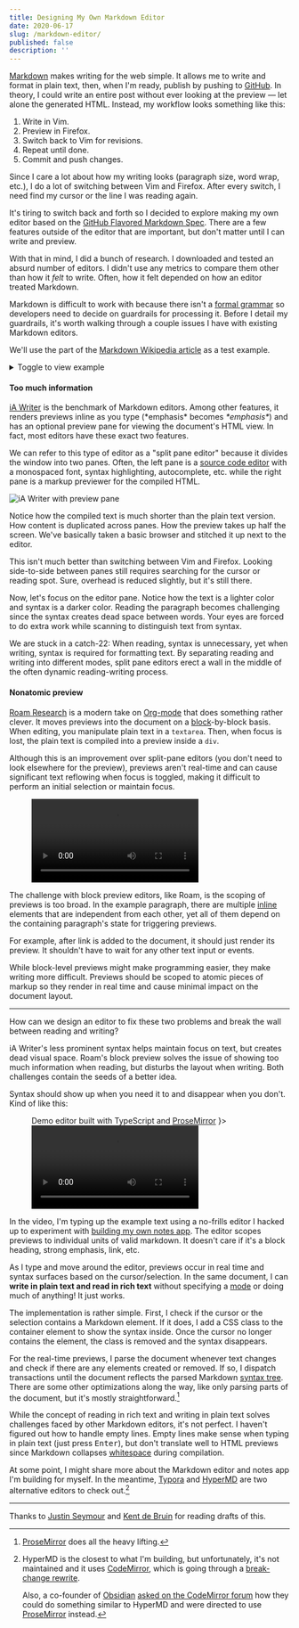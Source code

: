 ```yaml
---
title: Designing My Own Markdown Editor
date: 2020-06-17
slug: /markdown-editor/
published: false
description: ''
---
```


[Markdown](https://en.wikipedia.org/wiki/Markdown) makes writing for the web simple. It allows me to write and format in plain text, then, when I'm ready, publish by pushing to [GitHub](https://github.com/tmm/www). In theory, I could write an entire post without ever looking at the preview — let alone the generated HTML. Instead, my workflow looks something like this:

1. Write in Vim.
2. Preview in Firefox.
3. Switch back to Vim for revisions.
4. Repeat until done.
5. Commit and push changes.

Since I care a lot about how my writing looks (paragraph size, word wrap, etc.), I do a lot of switching between Vim and Firefox. After every switch, I need find my cursor or the line I was reading again.

It's tiring to switch back and forth so I decided to explore making my own editor based on the [GitHub Flavored Markdown Spec](https://github.github.com/gfm). There are a few features outside of the editor that are important, but don't matter until I can write and preview.

With that in mind, I did a bunch of research. I downloaded and tested an absurd number of editors. I didn't use any metrics to compare them other than how it *felt* to write. Often, how it felt depended on how an editor treated Markdown.

Markdown is difficult to work with because there isn't a [formal grammar](https://roopc.net/posts/2014/markdown-cfg/) so developers need to decide on guardrails for processing it. Before I detail my guardrails, it's worth walking through a couple issues I have with existing Markdown editors.

We'll use the part of the [Markdown Wikipedia article](https://en.wikipedia.org/wiki/Markdown) as a test example.


<details>
  <summary>Toggle to view example</summary>

```markdown
# Markdown

**Markdown** is a [lightweight markup language](https://en.wikipedia.org/wiki/Lightweight_markup_language) with plain-text-formatting syntax, created in 2004 by [John Gruber](https://en.wikipedia.org/wiki/John_Gruber) with [Aaron Swartz](https://en.wikipedia.org/wiki/Aaron_Swartz). Markdown is often used to format [readme files](https://en.wikipedia.org/wiki/README), for writing messages in online discussion forums, and to create [rich text](https://en.wikipedia.org/wiki/Formatted_text) using a [plain text](https://en.wikipedia.org/wiki/Plain_text) [editor](https://en.wikipedia.org/wiki/Text_editor).

Since the initial description of Markdown contained ambiguities and unanswered questions, the implementations that appeared over the years have subtle differences and many come with syntax extensions. 
```
</details>

#### Too much information

[iA Writer](https://ia.net/writer) is the benchmark of Markdown editors. Among other features, it renders previews inline as you type (\*emphasis\* becomes _\*emphasis\*_) and has an optional preview pane for viewing the document's HTML view. In fact, most editors have these exact two features.

We can refer to this type of editor as a "split pane editor" because it divides the window into two panes. Often, the left pane is a [source code editor](https://en.wikipedia.org/wiki/Source-code_editor) with a monospaced font, syntax highlighting, autocomplete, etc. while the right pane is a markup previewer for the compiled HTML.

![iA Writer with preview pane](./assets/ia.png)

Notice how the compiled text is much shorter than the plain text version. How content is duplicated across panes. How the preview takes up half the screen. We've basically taken a basic browser and stitched it up next to the editor.

This isn't much better than switching between Vim and Firefox. Looking side-to-side between panes still requires searching for the cursor or reading spot. Sure, overhead is reduced slightly, but it's still there.

Now, let's focus on the editor pane. Notice how the text is a lighter color and syntax is a darker color. Reading the paragraph becomes challenging since the syntax creates dead space between words. Your eyes are forced to do extra work while scanning to distinguish text from syntax.

We are stuck in a catch-22: When reading, syntax is unnecessary, yet when writing, syntax is required for formatting text. By separating reading and writing into different modes, split pane editors erect a wall in the middle of the often dynamic reading-writing process.

#### Nonatomic preview

[Roam Research](https://roamresearch.com) is a modern take on [Org-mode](https://en.wikipedia.org/wiki/Org-mode) that does something rather clever. It moves previews into the document on a [block](https://daringfireball.net/projects/markdown/syntax#block)-by-block basis. When editing, you manipulate plain text in a `textarea`. Then, when focus is lost, the plain text is compiled into a preview inside a `div`.

Although this is an improvement over split-pane editors (you don't need to look elsewhere for the preview), previews aren't real-time and can cause significant text reflowing when focus is toggled, making it difficult to perform an initial selection or maintain focus.

<Figure caption="Roam Research with custom theme">
    <video autoplay loop playsinline>
      <source src="./assets/roam.mp4" type="video/mp4" />
      <p>Your browser doesn't support HTML5 video. Here is
         a <a href="./assets/roam.mp4">link to the video</a> instead.</p>
    </video>
</Figure>

The challenge with block preview editors, like Roam, is the scoping of previews is too broad. In the example paragraph, there are multiple [inline](https://daringfireball.net/projects/markdown/syntax#span) elements that are independent from each other, yet all of them depend on the containing paragraph's state for triggering previews.

For example, after link is added to the document, it should just render its preview. It shouldn't have to wait for any other text input or events.

While block-level previews might make programming easier, they make writing more difficult. Previews should be scoped to atomic pieces of markup so they render in real time and cause minimal impact on the document layout.

***

How can we design an editor to fix these two problems and break the wall between reading and writing?

iA Writer's less prominent syntax helps maintain focus on text, but creates dead visual space. Roam's block preview solves the issue of showing too much information when reading, but disturbs the layout when writing. Both challenges contain the seeds of a better idea.

Syntax should show up when you need it to and disappear when you don't. Kind of like this:

<Figure caption={
    <div>Demo editor built with TypeScript and <a
        href="https://prosemirror.net"
        target="_blank"
        rel="nofollow noopener noreferrer">ProseMirror</a></div>
}>
    <video autoplay loop playsinline>
      <source src="./assets/mizaru.mp4" type="video/mp4" />
      <p>Your browser doesn't support HTML5 video. Here is
         a <a href="./assets/mizaru.mp4">link to the video</a> instead.</p>
    </video>
</Figure>

In the video, I'm typing up the example text using a no-frills editor I hacked up to experiment with [building my own notes app](https://futureland.tv/tmm/mizaru). The editor scopes previews to individual units of valid markdown. It doesn't care if it's a block heading, strong emphasis, link, etc.

As I type and move around the editor, previews occur in real time and syntax surfaces based on the cursor/selection. In the same document, I can **write in plain text and read in rich text** without specifying a [mode](https://en.wikipedia.org/wiki/Mode_(user_interface)) or doing much of anything! It just works.

The implementation is rather simple. First, I check if the cursor or the selection contains a Markdown element. If it does, I add a CSS class to the container element to show the syntax inside. Once the cursor no longer contains the element, the class is removed and the syntax disappears.

For the real-time previews, I parse the document whenever text changes and check if there are any elements created or removed. If so, I dispatch transactions until the document reflects the parsed Markdown [syntax tree](https://en.wikipedia.org/wiki/Abstract_syntax_tree). There are some other optimizations along the way, like only parsing parts of the document, but it's mostly straightforward.[^1]

While the concept of reading in rich text and writing in plain text solves challenges faced by other Markdown editors, it's not perfect. I haven't figured out how to handle empty lines. Empty lines make sense when typing in plain text (just press <kbd>Enter</kbd>), but don't translate well to HTML previews since Markdown collapses [whitespace](https://en.wikipedia.org/wiki/Whitespace_character) during compilation.

At some point, I might share more about the Markdown editor and notes app I'm building for myself. In the meantime, [Typora](https://typora.io/) and [HyperMD](https://github.com/laobubu/HyperMD) are two alternative editors to check out.[^2]

***

Thanks to [Justin Seymour](https://justin-seymour.com) and [Kent de Bruin](https://www.kentdebruin.com) for reading drafts of this.


[^1]: [ProseMirror](https://prosemirror.net) does all the heavy lifting.

[^2]: HyperMD is the closest to what I'm building, but unfortunately, it's not maintained and it uses [CodeMirror](https://codemirror.net), which is going through a [break-change rewrite](https://codemirror.net/6).

    Also, a co-founder of [Obsidian](https://obsidian.md) [asked on the CodeMirror forum](https://discuss.codemirror.net/t/implementing-wysiwyg-markdown-editor-in-codemirror/2403) how they could do something similar to HyperMD and were directed to use [ProseMirror](https://prosemirror.net/) instead.
